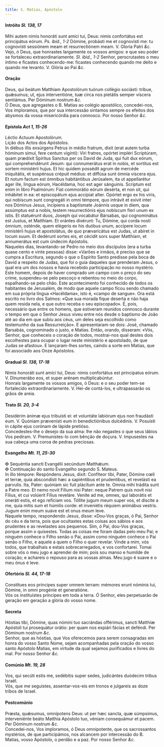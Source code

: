 ```yaml
---
title: S. Matias, Apóstolo
---
```



<h4 class="text-center">Intróito <em>Sl. 138, 17</em></h4>
<div class="container-fluid">
<div class="row">
<div class="col-6 dropcaps text-justify">
Mihi autem nimis honoráti sunt amíci tui, Deus: nimis confortátus est principátus eórum. <em>Ps. ibid., 1-2</em> Dómine, probásti me et cognovísti me: tu cognovísti sessiónem meam et resurrectiónem meam.
V. Gloria Patri <em>&c.</em>
</div>
<div class="col-6 dropcaps text-justify">
Vejo, ó Deus, que honrastes largamente os vossos amigos: e que seu poder se fortaleceu extraordinariamente. <em>Sl. ibid., 1-2</em> Senhor, perscrutastes o meu íntimo e ficastes conhecendo-me: ficastes conhecendo quando me deito e quando me levanto.
V. Glória ao Pai <em>&c.</em>
</div>
</div>
</div>

<h4 class="text-center">Oração</h4>
<div class="container-fluid">
<div class="row">
<div class="col-6 dropcaps text-justify">
Deus, qui beátum Matthíam Apostolórum tuórum collégio sociásti: tríbue, quǽsumus; ut, ejus interventióne, tuæ circa nos pietátis semper víscera sentiámus. Per Dóminum nostrum <em>&c.</em>
</div>
<div class="col-6 dropcaps text-justify">
Ó Deus, que agregastes o B. Matias ao colégio apostólico, concedei-nos, Vos imploramos, que por sua intercessão sintamos sempre os efeitos dos abysmos da vossa misericórdia para connosco. Por nosso Senhor <em>&c.</em>
</div>
</div>
</div>

<h4 class="text-center">Epístola <em>Act 1, 15-26</em></h4>
<div class="container-fluid">
<div class="row">
<div class="col-6 text-justify">
Léctio Actuum Apostolórum.
</div>
<div class="col-6 text-justify">
Lição dos Actos dos Apóstolos.
</div>
<div class="col-6 dropcaps text-justify">
In diébus illis exsúrgens Petrus in médio fratrum, dixit (erat autem turba hóminum simul, fere centum vigínti): Viri fratres, opórtet impléri Scriptúram, quam prædíxit Spíritus Sanctus per os David de Juda, qui fuit dux eórum, qui comprehendérunt Jesum: qui connumerátus erat in nobis, et sortítus est sortem ministérii hujus. Et hic quidem possédit agrum de mercéde iniquitátis, et suspénsus crépuit médius: et diffúsa sunt ómnia víscera ejus. Et notum factum est ómnibus habitántibus Jerúsalem, ita ut appellarétur ager ille, lingua eórum, Hacéldama, hoc est ager sánguinis. Scriptum est enim in libro Psalmórum: Fiat commorátio eórum desérta, et non sit, qui inhábitet in ea: et episcopátum ejus accípiat alter. Opórtet ergo ex his viris, qui nobíscum sunt congregáti in omni témpore, quo intrávit et exívit inter nos Dóminus Jesus, incípiens a baptísmate Joánnis usque in diem, qua assúmptus est a nobis, testem resurrectiónis ejus nobíscum fíeri unum ex istis. Et statuérunt duos, Joseph qui vocabátur Bársabas, qui cognominátus est Justus, et Matthíam. Et orántes dixérunt: Tu, Dómine, qui corda nosti ómnium, osténde, quem elégeris ex his duóbus unum, accípere locum ministérii hujus et apostolátus, de quo prævaricátus est Judas, ut abíret in locum suum. Et dedérunt sortes eis, et cécidit sors super Matthíam, et annumerátus est cum úndecim Apóstolis.
</div>
<div class="col-6 dropcaps text-justify">
Naqueles dias, levantando-se Pedro no meio dos discípulos (era a turba quase cento e vinte pessoas) disse: «Varões e irmãos, é preciso que se cumpra a Escritura, segundo o que o Espírito Santo predisse pela boca de David a respeito de Judas, que foi o guia daqueles que prenderam Jesus, o qual era um dos nossos e havia recebido participação no nosso mystério. Este homem, depois de haver comprado um campo com o preço do seu crime, suspendeu-se pelo pescoço e rebentou no meio do corpo, espalhando-se pelo chão. Este acontecimento foi conhecido de todos os habitantes de Jerusalém, de modo que aquele campo ficou sendo chamado em sua própria língua «Hacéldama», isto é, «campo de sangue». Ora está escrito no livro dos Salmos: «Que sua morada fique deserta e não haja quem resida nela, e que outro receba o seu episcopado». É, pois, necessário que entre os homens, que estiveram reunidos connosco durante o tempo em que o Senhor Jesus viveu entre nós desde o baptismo de João até ao dia em que subiu aos céus, um deles seja escolhido como testemunho da sua Ressurreição». E apresentaram-se dois: José, chamado Barsabás, cognominado o justo, e Matias. Então, orando, disseram: «Vós, Senhor, que conheceis o coração de todos, mostrai-nos qual destes dois escolhestes para ocupar o lugar neste ministério e apostolado, de que Judas se afastou». E lançaram-lhes sortes, caindo a sorte em Matias, que foi associado aos Onze Apóstolos.
</div>
</div>
</div>

<h4 class="text-center">Gradual <em>Sl. 138, 17-18</em></h4>
<div class="container-fluid">
<div class="row">
<div class="col-6 dropcaps text-justify">
Nimis honoráti sunt amíci tui, Deus: nimis confortátus est principatus eórum. V. Dinumerábo eos, et super arénam multiplicabúntur.
</div>
<div class="col-6 dropcaps text-justify">
Honrais largamente os vossos amigos, ó Deus: e o seu poder tem-se fortalecido extraordinariamente. V. Hei-de contá-los, e ultrapassarão os grãos de areia.
</div>
</div>
</div>

<h4 class="text-center">Trato <em>Sl. 20, 3-4</em></h4>
<div class="container-fluid">
<div class="row">
<div class="col-6 dropcaps text-justify">
Desidérim ánimæ ejus tribuísti ei: et voluntáte labiórum ejus non fraudásti eum. V. Quóniam prævenísti eum in benedictiónibus dulcédinis. V. Posuísti in cápite ejus corónam de lápide pretióso.
</div>
<div class="col-6 dropcaps text-justify">
Concedestes-lhe o desejo da sua alma: lhe não negastes o que seus lábios Vos pediram. V. Premunistes-lo com bênção de doçura. V. Impusestes na sua cabeça uma coroa de pedras preciosas.
</div>
</div>
</div>

<h4 class="text-center">Evangelho <em>Mt. 11, 25-30</em></h4>
<div class="container-fluid">
<div class="row">
<div class="col-6 text-justify">
<span class="text-danger">&#10016;</span> Sequéntia sancti Evangélii secúndum Matthǽum.
</div>
<div class="col-6 text-justify">
<span class="text-danger">&#10016;</span> Continuação do santo Evangelho segundo S. Mateus.
</div>
<div class="col-6 dropcaps text-justify">
In illo témpore: Respóndens Jesus, dixit: Confíteor tibi, Pater, Dómine cœli et terræ, quia abscondísti hæc a sapiéntibus et prudentibus, et revelásti ea parvulis. Ita, Pater: quóniam sic fuit plácitum ante te. Omnia mihi trádita sunt a Patre meo. Et nemo novit Fílium nisi Pater: neque Patrem quis novit nisi Fílius, et cui volúerit Fílius reveláre. Veníte ad me, omnes, qui laborátis et oneráti estis, et ego refíciam vos. Tóllite jugum meum super vos, et díscite a me, quia mitis sum et húmilis corde: et inveniétis réquiem animábus vestris. Jugum enim meum suáve est et onus meum leve.
</div>
<div class="col-6 dropcaps text-justify">
Naquele tempo, respondendo Jesus, disse: «Dou-Vos graças, ó Pai, Senhor do céu e da terra, pois que ocultastes estas coisas aos sábios e aos prudentes e as revelastes aos pequenos. Sim, ó Pai, dou-Vos graças, porque assim o quisestes. Todas as coisas me foram dadas pelo meu Pai; e ninguém conhece o Filho senão o Pai, assim como ninguém conhece o Pai senão o Filho, e aquele a quem o Filho o quer revelar. Vinde a mim, vós todos, que trabalhais e estais sobrecarregados, e vos confortarei. Tomai sobre vós o meu jugo e aprendei de mim; pois sou manso e humilde de coração; e achareis o repouso para as vossas almas. Meu jugo é suave e o meu ónus é leve.
</div>
</div>
</div>

<h4 class="text-center">Ofertório <em>Sl. 44, 17-18</em></h4>
<div class="container-fluid">
<div class="row">
<div class="col-6 dropcaps text-justify">
Constítues eos príncipes super omnem terram: mémores erunt nóminis tui, Dómine, in omni progénie et generatióne.
</div>
<div class="col-6 dropcaps text-justify">
Vós os instituístes príncipes em toda a terra. Ó Senhor, eles perpetuarão de geração em geração a glória do vosso nome.
</div>
</div>
</div>

<h4 class="text-center">Secreta</h4>
<div class="container-fluid">
<div class="row">
<div class="col-6 dropcaps text-justify">
Hóstias tibi, Dómine, quas nómini tuo sacrándas offérimus, sancti Matthíæ Apóstoli tui prosequátur orátio: per quam nos expiári fácias et deféndi. Per Dóminum nostrum <em>&c.</em>
</div>
<div class="col-6 dropcaps text-justify">
Senhor, que as hóstias, que Vos oferecemos para serem consagradas em honra do vosso Santo Nome, sejam acompanhadas pela oração do vosso santo Apóstolo Matias, em virtude da qual sejamos purificados e livres do mal. Por nosso Senhor <em>&c.</em>
</div>
</div>
</div>

<h4 class="text-center">Comúnio <em>Mt. 19, 28</em></h4>
<div class="container-fluid">
<div class="row">
<div class="col-6 dropcaps text-justify">
Vos, qui secúti estis me, sedébitis super sedes, judicántes duódecim tribus Israël.
</div>
<div class="col-6 dropcaps text-justify">
Vós, que me seguistes, assentar-vos-eis em tronos e julgareis as doze tribos de Israel.
</div>
</div>
</div>

<h4 class="text-center">Postcomúnio</h4>
<div class="container-fluid">
<div class="row">
<div class="col-6 dropcaps text-justify">
Præsta, quǽsumus, omnípotens Deus: ut per hæc sancta, quæ súmpsimus, interveniénte beáto Matthía Apóstolo tuo, véniam consequámur et pacem. Per Dóminum nostrum <em>&c.</em>
</div>
<div class="col-6 dropcaps text-justify">
Concedei-nos, Vos imploramos, ó Deus omnipotente, que os sacrossantos mystérios, de que participámos, nos alcancem por intercessão do B. Matias, vosso Apóstolo, o perdão e a paz. Por nosso Senhor <em>&c.</em>
</div>
</div>
</div>
